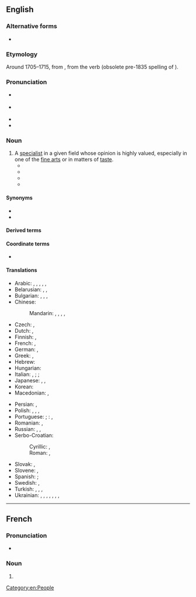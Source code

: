 ==English==

===Alternative forms===
* {{l|en|connaisseur}}

===Etymology===
{{root|en|ine-pro|*ǵneh₃-}}
Around 1705–1715, from {{bor|en|fr|connoisseur}}, from the verb {{m|fr|connoître}} (obsolete pre-1835 spelling of {{m|fr|connaître||to know}}).

===Pronunciation===
* {{a|GA}} {{IPA|en|/ˌkɑnəˈsɝ/|/ˌkɑnəˈsʊɹ/}}
* {{a|RP}} {{IPA|en|/ˌkɒnəˈsɜː/|/ˌkɒnəˈsʊə/}}
* {{audio|en|LL-Q1860 (eng)-Vealhurl-connoisseur.wav|Audio (Southern England)}}
* {{rhymes|en|ɜː(ɹ)|ʊə(ɹ)|s=3}}

===Noun===
{{wp}}
{{en-noun}}

# A [[specialist]] in a given field whose opinion is highly valued, especially in one of the [[fine arts]] or in matters of [[taste]].
#* {{RQ:Austen Sense and Sensibility|chapter=III|volume=I|passage=It is evident, in spite of his frequent attention to her while she draws, that in fact he knows nothing of the matter. He admires as a lover, not as a '''connoisseur'''.}}
#* {{RQ:Eliot Middlemarch|chapter=XIX|passage=No; nonsense, Naumann! English ladies are not at everybody’s service as models. And you want to express too much with your painting. You would only have made a better or worse portrait with a background which every '''connoisseur''' would give a different reason for or against.}}
#* {{RQ:Stevenson Treasure Island|passage=This, when it was brought to him, he drank slowly, like a '''connoisseur''', lingering on the taste and still looking about him at the cliffs and up at our signboard.}}
#* {{quote-journal|en|author=Bob Morris|title=The Age of Dissonance|work=The New York Times|date=2002-10-20|url=https://www.nytimes.com/2002/10/20/style/the-age-of-dissonance-connoisseurship-runneth-over.html|issn=0362-4331|passage=Real '''connoisseurs''' know that to nose and taste properly you have to add still water to your tulip-shaped glass so that the alcohol doesn't overwhelm you.}}

====Synonyms====
* {{l|en|maven}}
* {{l|en|cognoscente}}

====Derived terms====
{{der4|en
|connoisseurdom
|connoisseurial
|connoisseurly
|connoisseurship
}}

====Coordinate terms====
* {{l|en|connoisseuse}} {{q|informal, very rare}}

====Translations====
{{trans-top|specialist whose opinion is valued}}
* Arabic: {{t|ar|عَارِف|m}}, {{t|ar|عَارِفَة|f}}, {{t|ar|خَبِير|m}}, {{t|ar|خَبِيرَة|f}}, {{t|ar|مُتَذَوِّق|m}}, {{t|ar|مُتَذَوِّقَة|f}}
* Belarusian: {{t|be|зна́вец|m}}, {{t|be|знато́к|m}}, {{t|be|зна́ўца|m}}
* Bulgarian: {{t+|bg|познава́ч|m}}, {{t|bg|познава́чка|f}}, {{t+|bg|цени́тел|m}}, {{t|bg|цени́телка|f}} {{qualifier|of art, beauty}}
* Chinese:
*: Mandarin: {{t|cmn|鑒定家}}, {{t|cmn|鉴定家|tr=jiàndìngjiā}}, {{t|cmn|鑑賞家}}, {{t|cmn|鉴赏家|tr=jiànshǎngjiā}}, {{t+|cmn|行家|tr=hángjiā}}
* Czech: {{t+|cs|znalec|m}}, {{t+|cs|znalkyně|f}}
* Dutch: {{t+|nl|kenner|m}}, {{t+|nl|deskundige|m}}
* Finnish: {{t+|fi|tuntija}}, {{t|fi|erikoistuntija}}
* French: {{t+|fr|connaisseur|m}}, {{t+|fr|connaisseuse|f}}
* German: {{t+|de|Kenner|m}}, {{t+|de|Kennerin|f}}
* Greek: {{t+|el|ειδήμων|m|f}}, {{t+|el|κονεσέρ|m|f}}
* Hebrew: {{t+|he|מומחה|m|tr=mumkhé|alt=מומחה \ מֻמְחֶה}}
* Hungarian: {{t+|hu|műértő}}
* Italian: {{t+|it|intenditore|m}}, {{t+|it|conoscitore|m}}; {{t+|it|esperto|m}}; {{t|it|connaisseur|m}}
* Japanese: {{t|ja|鑑定家|tr=かんていか, kanteika}}, {{t|ja|目利き|tr=めきき, mekiki}}, {{t|ja|鑑識家|tr=かんしきか, kanshikika}}
* Korean: {{t|ko|감정가(鑑定家)}}
* Macedonian: {{t|mk|познавач|m}}, {{t|mk|познавачка|m}}
{{trans-mid}}
* Persian: {{t+|fa|خبره|tr=xebre}}, {{t+|fa|اهل فن|tr=ahl-e fann}} {{qualifier|art}}
* Polish: {{t+|pl|koneser|m}}, {{t|pl|koneserka|f}}, {{t+|pl|znawca|m}}, {{t+|pl|znawczyni|f}}
* Portuguese: {{t+|pt|connaisseur|m}}; {{q|Brazil}}: {{t+|pt|conhecedor|m}}, {{t+|pt|perito|m}}
* Romanian: {{t+|ro|cunoscător|m}}, {{t+|ro|cunoscătoare|f}}
* Russian: {{t+|ru|знато́к|m}}, {{t+|ru|цени́тель|m}}, {{t+|ru|цени́тельница|f}} {{q|of art, beauty}}
* Serbo-Croatian:
*: Cyrillic: {{t|sh|зна́лац|m}}, {{t|sh|зна̀лица|m}}
*: Roman: {{t+|sh|ználac|m}}, {{t+|sh|znàlica|f}}
* Slovak: {{t|sk|znalec|m}}, {{t|sk|znalkyňa|f}}
* Slovene: {{t|sl|poznavalec|m}}, {{t|sl|poznavalka|f}}
* Spanish: {{t|es|connaisseur|m}}; {{t|es|connoisseur|m}}
* Swedish: {{t+|sv|konnässör|c}}, {{t+|sv|kännare|c}}
* Turkish: {{t+|tr|meraklı}} {{q|taste}}, {{t+|tr|mütehassıs}}, {{t+|tr|uzman}}, {{qualifier|taste}} {{t+|tr|erbap}}
* Ukrainian: {{t|uk|знаве́ць|m}}, {{t+|uk|ціни́тель|m}}, {{t+|uk|ціни́телька|f}} {{q|of art, beauty}}, {{t|uk|цінува́ч|m}}, {{t|uk|цінува́чка|f}}, {{t+|uk|цінува́льник|m}}, {{t+|uk|цінува́льниця|f}}, {{t|uk|знато́к|m}}
{{trans-bottom}}

[[Category:en:People]]

----

==French==

===Pronunciation===
* {{fr-IPA|connaisseur}}

===Noun===
{{fr-noun|m|f=+}}

# {{obsolete spelling of|fr|connaisseur}}